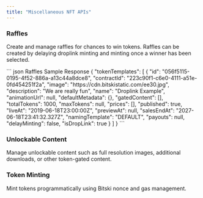 ```yaml
---
title: "Miscellaneous NFT APIs"
---
```


### Raffles

Create and manage raffles for chances to win tokens. Raffles can be created by delaying droplink minting and minting once a winner has been selected.

<ResponseExample>
``` json Raffles Sample Response
{
  "tokenTemplates": [
    {
      "id": "056f5115-0195-4f52-886a-a13c44a8dce8",
      "contractId": "223c90f1-c6e0-4111-a51e-0fd454251f2a",
      "image": "https://cdn.bitskistatic.com/ee30.jpg",
      "description": "We are really fun",
      "name": "Droplink Example",
      "animationUrl": null,
      "defaultMetadata": {},
      "gatedContent": [],
      "totalTokens": 1000,
      "maxTokens": null,
      "prices": [],
      "published": true,
      "liveAt": "2019-06-18T23:00:00Z",
      "previewAt": null,
      "salesEndAt": "2027-06-18T23:41:32.327Z",
      "namingTemplate": "DEFAULT",
      "payouts": null,
      "delayMinting": false,
      "isDropLink": true
    }
  ]
}
```
</ResponseExample>

### Unlockable Content
Manage unlockable content such as full resolution images, additional downloads, or other token-gated content.

### Token Minting
Mint tokens programmatically using Bitski nonce and gas management.